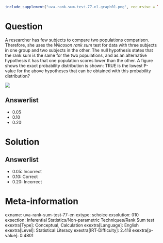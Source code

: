 ```r
include_supplement("uva-rank-sum-test-77-nl-graph01.png", recursive = TRUE)
```

Question
========

A researcher has few subjects to compare two populations comparison. Therefore, she uses the *Wilcoxon rank sum* test for data with three subjects in one group and two subjects in the other. The null hypothesis states that the rank sum is the same for the two populations, and as an alternative hypothesis it has that one population scores lower than the other. A figure shows the exact probability distribution is shown: TRUE is the lowest P-value for the above hypotheses that can be obtained with this probability distribution?

![](uva-rank-sum-test-77-nl-graph01.png)

Answerlist
----------

* 0.05
* 0.10
* 0.20

Solution
========

Answerlist
----------

* 0.05: Incorrect
* 0.10: Correct
* 0.20: Incorrect

Meta-information
================
exname: uva-rank-sum-test-77-en
extype: schoice
exsolution: 010
exsection: Inferential Statistics/Non-parametric Techniques/Rank Sum test
exextra[Type]: Conceptual, Calculation
exextra[Language]: English
exextra[Level]: Statistical Literacy
exextra[IRT-Difficulty]: 2.418
exextra[p-value]: 0.4801
